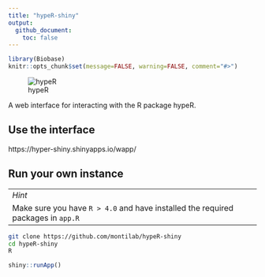 ```yaml
---
title: "hypeR-shiny"
output:
  github_document:
    toc: false
---
```


<!-- README.md is generated from README.Rmd. Please edit that file -->

```r
library(Biobase)
knitr::opts_chunk$set(message=FALSE, warning=FALSE, comment="#>")
```

![hypeR](https://img.shields.io/badge/hypeR-shiny-23aa62.svg?labelColor=000000)

A web interface for interacting with the R package hypeR.

## Use the interface

https://hyper-shiny.shinyapps.io/wapp/

## Run your own instance

--
*Hint*
Make sure you have `R > 4.0` and have installed the required packages in `app.R`
--

```bash
git clone https://github.com/montilab/hypeR-shiny
cd hypeR-shiny
R
```

```R
shiny::runApp()
```
